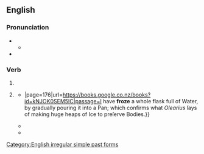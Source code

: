 ==English==

===Pronunciation===
* {{IPA|en|/ˈfɹəʊz/}}
** {{audio|en|LL-Q1860 (eng)-Vealhurl-froze.wav|Audio (UK)}}
* {{rhymes|en|əʊz}}

===Verb===
{{head|en|verb form}}

# {{en-simple past of|freeze}}
# {{lb|en|now|colloquial|nonstandard}} {{past participle of|en|freeze|nocat=1}}
#* {{quote-book|en|year=1699|title=The Works of the Honourable Robert Boyle, Eſq,{{...}}|page=176|url=https://books.google.co.nz/books?id=kNJOK0SEM5IC|passage=I have '''froze''' a whole flask full of Water, by gradually pouring it into a Pan; which confirms what ''Olearius'' ſays of making huge heaps of Ice to preſerve Bodies.}}
#* {{quote-book|en|year=1891|title=Round the Galley Fire|author=William Clark Russell|page=131|url=https://books.google.co.nz/books?id=YMwOAAAAIAAJ|passage=Had the water been fresh our clothes would have '''froze''' into coverings of ice.}}
#* {{quote-book|en|date=1 August 1996|oclc=654895986|isbn=0553103547|publisher={{w|HarperCollins}}|title={{w|A Game of Thrones}}|series={{w|Song of Ice and Fire}}|seriesvolume=1|author={{w|George R.R. Martin}}|page=16|passage= He saw it clear enough, now that the lordling had pointed it out. “They couldn't have '''froze'''. Not if the Wall was weeping. It wasn't cold enough."}}

[[Category:English irregular simple past forms]]